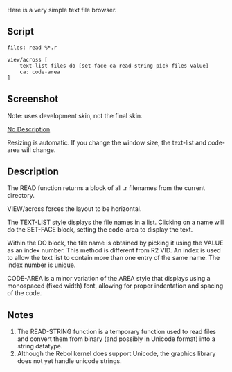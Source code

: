 Here is a very simple text file browser.

==Script==

<pre>
files: read %*.r

view/across [
    text-list files do [set-face ca read-string pick files value]
    ca: code-area
]
</pre>

==Screenshot==

Note: uses development skin, not the final skin.

[[images/Filebrowse.png|No Description]]

Resizing is automatic. If you change the window size, the text-list and code-area will change.

==Description==

The READ function returns a block of all .r filenames from the current directory.

VIEW/across forces the layout to be horizontal.

The TEXT-LIST style displays the file names in a list. Clicking on a name will do the SET-FACE block, setting the code-area to display the text.

Within the DO block, the file name is obtained by picking it using the VALUE as an index number. This method is different from R2 VID. An index is used to allow the text list to contain more than one entry of the same name. The index number is unique.

CODE-AREA is a minor variation of the AREA style that displays using a monospaced (fixed width) font, allowing for proper indentation and spacing of the code.

==Notes==

#The READ-STRING function is a temporary function used to read files and convert them from binary (and possibly in Unicode format) into a string datatype.
#Although the Rebol kernel does support Unicode, the graphics library does not yet handle unicode strings.